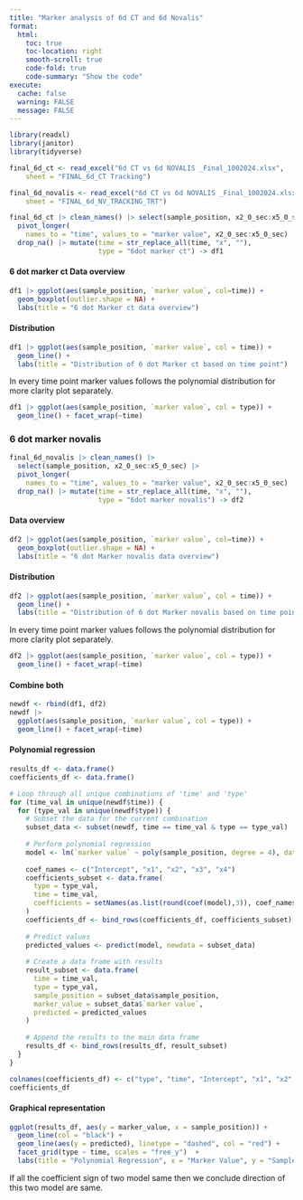 ```yaml
---
title: "Marker analysis of 6d CT and 6d Novalis"
format: 
  html:
    toc: true
    toc-location: right
    smooth-scroll: true
    code-fold: true
    code-summary: "Show the code"
execute:
  cache: false
  warning: FALSE
  message: FALSE
---
```



```r
library(readxl)
library(janitor)
library(tidyverse)
```


```r

final_6d_ct <- read_excel("6d CT vs 6d NOVALIS _Final_1002024.xlsx", 
    sheet = "FINAL_6d_CT Tracking")

final_6d_novalis <- read_excel("6d CT vs 6d NOVALIS _Final_1002024.xlsx", 
    sheet = "FINAL_6d_NV_TRACKING_TRT")
```

```r
final_6d_ct |> clean_names() |> select(sample_position, x2_0_sec:x5_0_sec) |> 
  pivot_longer(
    names_to = "time", values_to = "marker value", x2_0_sec:x5_0_sec) |> 
  drop_na() |> mutate(time = str_replace_all(time, "x", ""),
                      type = "6dot marker ct") -> df1
```

#### 6 dot marker ct Data overview

```r
df1 |> ggplot(aes(sample_position, `marker value`, col=time)) +
  geom_boxplot(outlier.shape = NA) + 
  labs(title = "6 dot Marker ct data overview")
```

#### Distribution

```r
df1 |> ggplot(aes(sample_position, `marker value`, col = time)) +
  geom_line() +
  labs(title = "Distribution of 6 dot Marker ct based on time point")
```

In every time point marker values follows the polynomial distribution for more clarity plot separately.

```r
df1 |> ggplot(aes(sample_position, `marker value`, col = type)) +
  geom_line() + facet_wrap(~time)
```

### 6 dot marker novalis
```r
final_6d_novalis |> clean_names() |> 
  select(sample_position, x2_0_sec:x5_0_sec) |> 
  pivot_longer(
    names_to = "time", values_to = "marker value", x2_0_sec:x5_0_sec) |> 
  drop_na() |> mutate(time = str_replace_all(time, "x", ""),
                      type = "6dot marker novalis") -> df2
```


#### Data overview

```r
df2 |> ggplot(aes(sample_position, `marker value`, col=time)) +
  geom_boxplot(outlier.shape = NA) + 
  labs(title = "6 dot Marker novalis data overview")
```

#### Distribution

```r
df2 |> ggplot(aes(sample_position, `marker value`, col = time)) +
  geom_line() +
  labs(title = "Distribution of 6 dot Marker novalis based on time point")
```

In every time point marker values follows the polynomial distribution for more clarity plot separately.

```r
df2 |> ggplot(aes(sample_position, `marker value`, col = type)) +
  geom_line() + facet_wrap(~time)
```


#### Combine both

```r
newdf <- rbind(df1, df2)
newdf |>  
  ggplot(aes(sample_position, `marker value`, col = type)) +
  geom_line() + facet_wrap(~time)
```

#### Polynomial regression

```r
results_df <- data.frame()
coefficients_df <- data.frame()

# Loop through all unique combinations of 'time' and 'type'
for (time_val in unique(newdf$time)) {
  for (type_val in unique(newdf$type)) {
    # Subset the data for the current combination
    subset_data <- subset(newdf, time == time_val & type == type_val)
    
    # Perform polynomial regression
    model <- lm(`marker value` ~ poly(sample_position, degree = 4), data = subset_data)
    
    coef_names <- c("Intercept", "x1", "x2", "x3", "x4")
    coefficients_subset <- data.frame(
      type = type_val,
      time = time_val,
      coefficients = setNames(as.list(round(coef(model),3)), coef_names)  #, coef_names
    )
    coefficients_df <- bind_rows(coefficients_df, coefficients_subset)
    
    # Predict values
    predicted_values <- predict(model, newdata = subset_data)
    
    # Create a data frame with results
    result_subset <- data.frame(
      time = time_val,
      type = type_val,
      sample_position = subset_data$sample_position,
      marker_value = subset_data$`marker value`,
      predicted = predicted_values
    )
    
    # Append the results to the main data frame
    results_df <- bind_rows(results_df, result_subset)
  }
}

colnames(coefficients_df) <- c("type", "time", "Intercept", "x1", "x2", "x3", "x4")
coefficients_df
```

#### Graphical representation
```r
ggplot(results_df, aes(y = marker_value, x = sample_position)) +
  geom_line(col = "black") +
  geom_line(aes(y = predicted), linetype = "dashed", col = "red") +
  facet_grid(type ~ time, scales = "free_y")  +
  labs(title = "Polynomial Regression", x = "Marker Value", y = "Sample Position")
```

If all the coefficient sign of two model same then we conclude direction of this two model are same. 